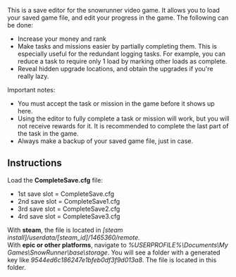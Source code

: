 This is a save editor for the snowrunner video game.
It allows you to load your saved game file, and edit your progress in the game.
The following can be done:

* Increase your money and rank
* Make tasks and missions easier by partially completing them. This is especially useful for the redundant logging tasks. For example, you can reduce a task to require only 1 load by marking other loads as complete.
* Reveal hidden upgrade locations, and obtain the upgrades if you're really lazy.

Important notes:

* You must accept the task or mission in the game before it shows up here.
* Using the editor to fully complete a task or mission will work, but you will not receive rewards for it. It is recommended to complete the last part of the task in the game.
* Always make a backup of your saved game file, just in case.

## Instructions
Load the **CompleteSave.cfg** file:
* 1st save slot = CompleteSave.cfg
* 2nd save slot = CompleteSave1.cfg
* 3rd save slot = CompleteSave2.cfg
* 4rd save slot = CompleteSave3.cfg

With **steam**, the file is located in *[steam install]/userdata/[steam_id]/1465360/remote.*\
With **epic or other platforms**, navigate to *%USERPROFILE%\Documents\My Games\SnowRunner\base\storage*.
You will see a folder with a generated key like *9544ed6c186247e1bfeb0df3f9d013a8*. The file is located in this folder.
